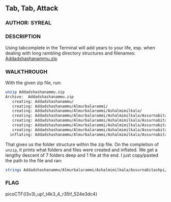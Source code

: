 ## Tab, Tab, Attack

### AUTHOR: SYREAL
### DESCRIPTION
Using tabcomplete in the Terminal will add years to your life, esp. when dealing with long rambling directory structures and filenames: [Addadshashanammu.zip](https://mercury.picoctf.net/static/659efd595171e4c40378be6a2e9b7298/Addadshashanammu.zip) 

### WALKTHROUGH
With the given zip file, run: 
```bash
unzip Addadshashanammu.zip
Archive:  Addadshashanammu.zip
   creating: Addadshashanammu/
   creating: Addadshashanammu/Almurbalarammi/
   creating: Addadshashanammu/Almurbalarammi/Ashalmimilkala/
   creating: Addadshashanammu/Almurbalarammi/Ashalmimilkala/Assurnabitashpi/
   creating: Addadshashanammu/Almurbalarammi/Ashalmimilkala/Assurnabitashpi/Maelkashishi/
   creating: Addadshashanammu/Almurbalarammi/Ashalmimilkala/Assurnabitashpi/Maelkashishi/Onnissiralis/
   creating: Addadshashanammu/Almurbalarammi/Ashalmimilkala/Assurnabitashpi/Maelkashishi/Onnissiralis/Ularradallaku/
  inflating: Addadshashanammu/Almurbalarammi/Ashalmimilkala/Assurnabitashpi/Maelkashishi/Onnissiralis/Ularradallaku/fang-of-haynekhtnamet  
``` 
That gives us the folder structure within the zip file.
On the completion of ```unzip```, it prints what folders and files were created and inflated. We get a lengthy descent of 7 folders deep and 1 file at the end. I just copy/pasted the path to the file and ran: 
```bash
strings Addadshashanammu/Almurbalarammi/Ashalmimilkala/Assurnabitashpi/Maelkashishi/Onnissiralis/Ularradallaku/fang-of-haynekhtnamet | grep "pico"
```

### FLAG
picoCTF{l3v3l_up!_t4k3_4_r35t!_524e3dc4}
